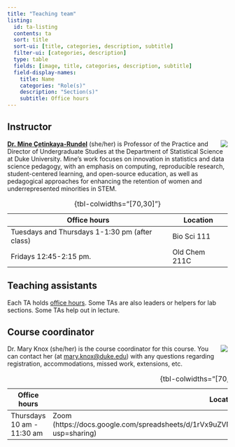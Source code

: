 ```yaml
---
title: "Teaching team"
listing:
  id: ta-listing
  contents: ta
  sort: title
  sort-ui: [title, categories, description, subtitle]
  filter-ui: [categories, description]
  type: table
  fields: [image, title, categories, description, subtitle]
  field-display-names:
    title: Name
    categories: "Role(s)"
    description: "Section(s)"
    subtitle: Office hours
---
```


## Instructor

![](img/mine.png){.circular-portrait-mine style="float:right;padding: 0 0 0 10px;" fig-alt="Headshot of Dr. Mine Çetinkaya-Rundel"}

[**Dr. Mine Çetinkaya-Rundel**](http://mine-cr.com/) (she/her) is Professor of the Practice and Director of Undergraduate Studies at the Department of Statistical Science at Duke University. Mine's work focuses on innovation in statistics and data science pedagogy, with an emphasis on computing, reproducible research, student-centered learning, and open-source education, as well as pedagogical approaches for enhancing the retention of women and underrepresented minorities in STEM.

| Office hours                                   | Location     |
|------------------------------------------------|--------------|
| Tuesdays and Thursdays 1-1:30 pm (after class) | Bio Sci 111  |
| Fridays 12:45-2:15 pm.                         | Old Chem 211C|

: {tbl-colwidths="\[70,30\]"}

## Teaching assistants {#teaching-assistants}

Each TA holds [office hours](https://docs.google.com/spreadsheets/d/1rVx9uZVNcrG_nUSDo7iol5VEeGcHURASVtBpwZjz5bc/edit?usp=sharing). Some TAs are also leaders or helpers for lab sections. Some TAs help out in lecture.

::: {#ta-listing}
:::

## Course coordinator

![](img/mary.png){.circular-portrait-mary style="float:right;" fig-alt="Headshot of Dr. Mary Knox"}

Dr. Mary Knox (she/her) is the course coordinator for this course. You can contact her (at [mary.knox\@duke.edu](mailto:mary.knox@duke.edu)) with any questions regarding registration, accommodations, missed work, extensions, etc.

| Office hours                                   | Location     |
|------------------------------------------------|--------------|
| Thursdays 10 am - 11:30 am                     | Zoom (https://docs.google.com/spreadsheets/d/1rVx9uZVNcrG_nUSDo7iol5VEeGcHURASVtBpwZjz5bc/edit?usp=sharing)  |

: {tbl-colwidths="\[70,30\]"}
